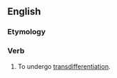 ==English==

===Etymology===
{{prefix|en|trans|differentiate}}

===Verb===
{{en-verb|transdifferentiat}}

# {{lb|en|biology|intransitive}} To undergo [[transdifferentiation]].